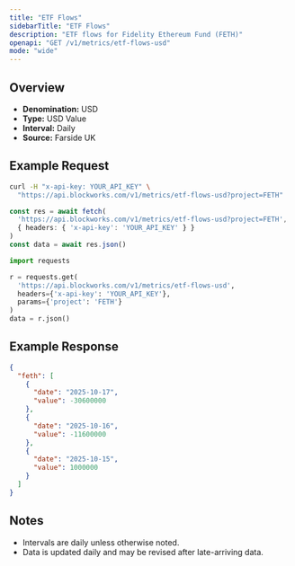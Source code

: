 ```yaml
---
title: "ETF Flows"
sidebarTitle: "ETF Flows"
description: "ETF flows for Fidelity Ethereum Fund (FETH)"
openapi: "GET /v1/metrics/etf-flows-usd"
mode: "wide"
---
```


## Overview

- **Denomination:** USD
- **Type:** USD Value
- **Interval:** Daily
- **Source:** Farside UK

## Example Request

<CodeGroup>

```bash cURL
curl -H "x-api-key: YOUR_API_KEY" \
  "https://api.blockworks.com/v1/metrics/etf-flows-usd?project=FETH"
```

```typescript TypeScript
const res = await fetch(
  'https://api.blockworks.com/v1/metrics/etf-flows-usd?project=FETH',
  { headers: { 'x-api-key': 'YOUR_API_KEY' } }
)
const data = await res.json()
```

```python Python
import requests

r = requests.get(
  'https://api.blockworks.com/v1/metrics/etf-flows-usd',
  headers={'x-api-key': 'YOUR_API_KEY'},
  params={'project': 'FETH'}
)
data = r.json()
```

</CodeGroup>

## Example Response

```json
{
  "feth": [
    {
      "date": "2025-10-17",
      "value": -30600000
    },
    {
      "date": "2025-10-16",
      "value": -11600000
    },
    {
      "date": "2025-10-15",
      "value": 1000000
    }
  ]
}
```

## Notes
- Intervals are daily unless otherwise noted.
- Data is updated daily and may be revised after late-arriving data.